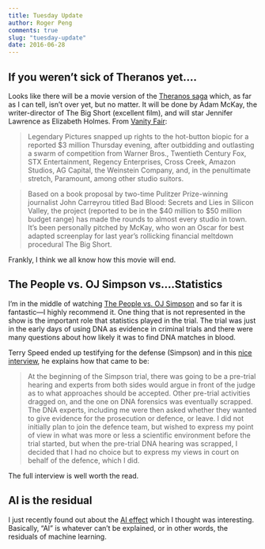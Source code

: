 ```yaml
---
title: Tuesday Update
author: Roger Peng
comments: true
slug: "tuesday-update"
date: 2016-06-28
---
```


## If you weren't sick of Theranos yet....

Looks like there will be a movie version of the [Theranos saga](http://simplystatistics.org/2016/05/23/update-on-theranos/) which, as far as I can tell, isn't over yet, but no matter. It will be done by Adam McKay, the writer-director of The Big Short (excellent film), and will star Jennifer Lawrence as Elizabeth Holmes. From [Vanity Fair](http://www.vanityfair.com/hollywood/2016/06/jennifer-lawrence-theranos-elizabeth-holmes):

> Legendary Pictures snapped up rights to the hot-button biopic for a reported $3 million Thursday evening, after outbidding and outlasting a swarm of competition from Warner Bros., Twentieth Century Fox, STX Entertainment, Regency Enterprises, Cross Creek, Amazon Studios, AG Capital, the Weinstein Company, and, in the penultimate stretch, Paramount, among other studio suitors.

> Based on a book proposal by two-time Pulitzer Prize-winning journalist John Carreyrou titled Bad Blood: Secrets and Lies in Silicon Valley, the project (reported to be in the $40 million to $50 million budget range) has made the rounds to almost every studio in town. It’s been personally pitched by McKay, who won an Oscar for best adapted screenplay for last year’s rollicking financial meltdown procedural The Big Short.

Frankly, I think we all know how this movie will end.

## The People vs. OJ Simpson vs....Statistics

I'm in the middle of watching [The People vs. OJ Simpson](https://en.wikipedia.org/wiki/The_People_v._O._J._Simpson:_American_Crime_Story) and so far it is fantastic---I highly recommend it. One thing that is not represented in the show is the important role that statistics played in the trial. The trial was just in the early days of using DNA as evidence in criminal trials and there were many questions about how likely it was to find DNA matches in blood.

Terry Speed ended up testifying for the defense (Simpson) and in this [nice interview](http://www.statisticsviews.com/details/feature/4915471/To-some-statisticians-a-number-is-a-number-but-to-me-a-number-is-packed-with-his.html), he explains how that came to be:

> At the beginning of the Simpson trial, there was going to be a pre-trial hearing and experts from both sides would argue in front of the judge as to what approaches should be accepted. Other pre-trial activities dragged on, and the one on DNA forensics was eventually scrapped. The DNA experts, including me were then asked whether they wanted to give evidence for the prosecution or defence, or leave. I did not initially plan to join the defence team, but wished to express my point of view in what was more or less a scientific environment before the trial started, but when the pre-trial DNA hearing was scrapped, I decided that I had no choice but to express my views in court on behalf of the defence, which I did.

The full interview is well worth the read.

## AI is the residual

I just recently found out about the [AI effect](https://en.m.wikipedia.org/wiki/AI_effect) which I thought was interesting. Basically, "AI" is whatever can't be explained, or in other words, the residuals of machine learning.
